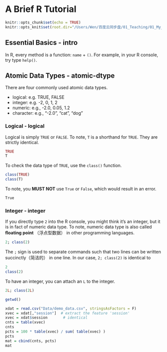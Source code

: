 
# A Brief R Tutorial

```r
knitr::opts_chunk$set(echo = TRUE)
knitr::opts_knit$set(root.dir="/Users/Wen/百度云同步盘/01_Teaching/01_My_Courses/11_QuantMethods_I/")
```


## Essential Basics - intro

In R, every method is a function: `name` + `()`. For example, in your R console, try type `help()`. 


## Atomic Data Types - atomic-dtype

There are four commonly used atomic data types. 

- logical: e.g. TRUE, FALSE
- integer: e.g. -2, 0, 1, 2
- numeric: e.g., -2.0, 0.05, 1.2
- character: e.g., "-2.0", "cat", "dog"

### Logical - logical

Logical is simply `TRUE` or `FALSE`. To note, `T` is a shorthand for `TRUE`. They are strictly identical. 

```r
TRUE
T
```

To check the data type of `TRUE`, use the `class()` function.
```r
class(TRUE)
class(T)
```

To note, you **MUST NOT** use `True` or `False`, which would result in an error. 
```r
True
```


### Integer - integer

If you directly type `2` into the R console, you might think it's an integer, but it is in fact of numeric data type. To note, numeric data type is also called **floating point** （浮点型数据） in other programming languages. 

```r
2; class(2)
```

The `;` sign is used to separate commands such that two lines can be written succinctly（简洁的） in one line. In our case, ```2; class(2)``` is identical to 

```r
2
class(2)
```

To have an integer, you can attach an `L` to the integer. 
```r
2L; class(2L)
```


```r
getwd()
```


```r
xdat = read.csv("Data/demo_data.csv", stringsAsFactors = F)
xvec = xdat[,"session"]  # extract the feature 'session'
xvec = xdat$session       # identical
cnts = table(xvec)
cnts
pcts = 100 * table(xvec) / sum( table(xvec) )
pcts
mat = cbind(cnts, pcts)
mat
```



